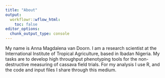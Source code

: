 ```yaml
---
title: "About"
output:
  workflowr::wflow_html:
    toc: false
editor_options:
  chunk_output_type: console
---
```


My name is Anna Magdalena van Doorn. I am a research scientist at the International Institute of Tropical Agriculture, based in Ibadan Nigeria. My tasks are to develop high throughput phenotyping tools for the non-destructive measuring of cassava field trials. For my analysis I use R, and the code and input files I share through this medium. 